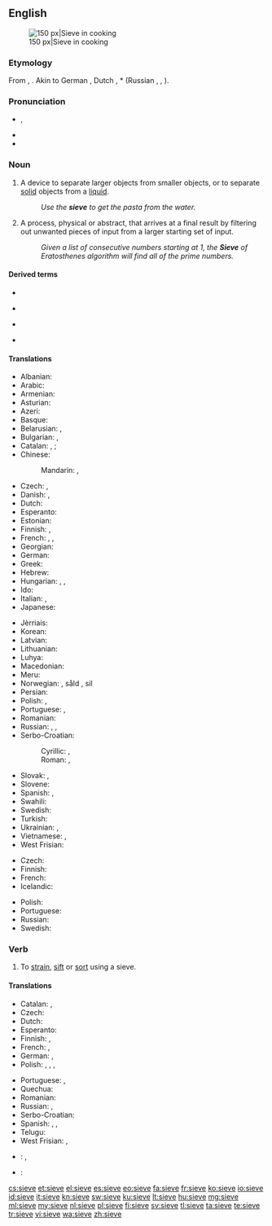 ==English==
{{wikipedia}}
[[Image:Sieve.jpg|thumb|right|150 px|Sieve in cooking]]

===Etymology===
From {{etyl|ang|en}} {{term|sife|lang=ang}}, {{etyl|gem-pro|en}} {{recons|sibi|lang=gem-pro}}. Akin to German {{term|Sieb|lang=de}}, Dutch {{term|zeef|lang=nl}}, {{etyl|sla|-}} *{{term||sito}} (Russian {{term|сито|lang=ru}}, {{term|сев|lang=ru}}, {{term|сеять|lang=ru}}).

===Pronunciation===
* {{IPA|/sɪv/}}, {{X-SAMPA|/sIv/}}
* {{audio|en-us-sieve.ogg|Audio (US)}}
* {{rhymes|ɪv}}

===Noun===
{{en-noun}}

# A device to separate larger objects from smaller objects, or to separate [[solid]] objects from a [[liquid]].
#: ''Use the '''sieve''' to get the pasta from the water.''
# A process, physical or abstract, that arrives at a final result by filtering out unwanted pieces of input from a larger starting set of input.
#: ''Given a list of consecutive numbers starting at 1, the '''Sieve''' of Eratosthenes algorithm will find all of the prime numbers.''

====Derived terms====
{{top4}}
* {{l/en|have a mind like a sieve}}
{{mid4}}
* {{l/en|leak like a sieve}}
{{mid4}}
* {{l/en|memory like a sieve}}
{{mid4}}
* {{l/en|sievish}}
{{bottom}}

====Translations====
{{trans-top|device to separate larger objects}}
* Albanian: {{t-|sq|sitë|f}}
* Arabic: {{t-|ar|غربال|m|tr=ġirbāl|sc=Arab}}
* Armenian: {{t|hy|մաղ|tr=mał|sc=Armn}}
* Asturian: {{t+|ast|peñera|f}}
* Azeri: {{t+|az|süzgəc}}
* Basque: {{t-|eu|bahe}}
* Belarusian: {{t-|be|рэшата|n|tr=réšata|sc=Cyrl}}, {{t-|be|сіта|n|tr=síta|sc=Cyrl}}
* Bulgarian: {{t-|bg|решето|n|tr=rešéto|sc=Cyrl}}, {{t+|bg|сито|n|tr=síto|sc=Cyrl}}
* Catalan: {{qualifier|for solids}} {{t-|ca|garbell|m}}, {{t-|ca|sedàs|m}}; {{qualifier|for liquids}} {{t-|ca|colador|m}}
* Chinese:
*: Mandarin: {{t|cmn|篩子|sc=Hani}}, {{t+|cmn|筛子|tr=shāizi|sc=Hani}}
* Czech: {{t-|cs|síto|n}}, {{t-|cs|řešeto|n}}
* Danish: {{t-|da|si|c}}, {{t-|da|sigte|c}}
* Dutch: {{t+|nl|zeef|f}}
* Esperanto: {{t-|eo|kribrilo}}
* Estonian: {{t-|et|sõel}}
* Finnish: {{t-|fi|seula}}, {{t+|fi|siivilä}}
* French: {{t+|fr|tamis|m}}, {{t+|fr|crible|m}}, {{t+|fr|passoire|m}} {{qualifier|for cooking}}
* Georgian: {{t-|ka|საცერი|tr=sac'eri|sc=Geor}}
* German: {{t+|de|Sieb|n}}
* Greek: {{t+|el|κόσκινο|n|tr=kóskino}}
* Hebrew: {{t+|he|נפה|f}}
* Hungarian: {{t+|hu|szita}}, {{t-|hu|rosta}}, {{t+|hu|szűrő}}
* Ido: {{t+|io|sivo}}
* Italian: {{t+|it|setaccio|m}}, {{t-|it|scolino|m}}
* Japanese: {{t+|ja|ふるい|tr=furui}}
{{trans-mid}}
* Jèrriais: {{tø|roa-jer|craîncheux|m}}
* Korean: {{t+|ko|체|tr=che|sc=Kore}}
* Latvian: {{t-|lv|siets|m}}
* Lithuanian: {{t-|lt|sietas|m}}
* Luhya: {{tø|luy|sichungi}}
* Macedonian: {{t-|mk|сито|n|tr=síto|sc=Cyrl}}
* Meru: {{tø|mer|gichunki}}
* Norwegian: {{t-|no|sikt|c}}, såld {{c}}, sil {{c}}
* Persian: {{t+|fa|غربال|tr=ğerbâl|sc=fa-Arab}}
* Polish: {{t+|pl|sitko|n}}, {{t+|pl|sito|n}}
* Portuguese: {{t+|pt|peneira|f}}, {{t+|pt|coador|m}}
* Romanian: {{t-|ro|sită|f}}
* Russian: {{t+|ru|решето|n|tr=rešetó|sc=Cyrl}}, {{t+|ru|сито|n|tr=síto|sc=Cyrl}}, {{t+|ru|дуршлаг|m|sc=Cyrl|tr=duršlág}} {{qualifier|colander}}
* Serbo-Croatian:
*: Cyrillic: {{t-|sh|сито|n|sc=Cyrl}}, {{t-|sh|решето|n|sc=Cyrl}}
*: Roman: {{t-|sh|sito|n}}, {{t-|sh|rešeto|n}}
* Slovak: {{t-|sk|sito|n}}, {{t-|sk|rešeto|n}}
* Slovene: {{t-|sl|rešeto|n|alt=rešêto}}
* Spanish: {{t+|es|tamiz|m}} {{qualifier|for solids}}, {{t+|es|colador|m}} {{qualifier|for liquids}}
* Swahili: {{t+|sw|kichujio}}
* Swedish: {{t+|sv|såll|n}}
* Turkish: {{t+|tr|süzgeç}}
* Ukrainian: {{t-|uk|решето|n|tr=réšeto|sc=Cyrl}}, {{t-|uk|сито|n|tr=sýto|sc=Cyrl}}
* Vietnamese: {{t+|vi|rây}}, {{t-|vi|rây bột}}
* West Frisian: {{t-|fy|souwe}}
{{trans-bottom}}

{{trans-top|process that filters out unwanted pieces of input}}
* Czech: {{t-|cs|síto|n}}
* Finnish: {{t-|fi|seulonta}}
* French: {{t+|fr|crible|m}}
* Icelandic: {{t-|is|sáldur|n}}
{{trans-mid}}
* Polish: {{t-|pl|odcedzanie}}
* Portuguese: {{t+|pt|crivo}}
* Russian: {{t+|ru|просеивание|n|tr=proséivanije}}
* Swedish: {{t-|sv|sållning|n}}
{{trans-bottom}}

===Verb===
{{en-verb|siev|ing}}

# To [[strain]], [[sift]] or [[sort]] using a sieve.

====Translations====
{{trans-top|to strain, sift or sort using a sieve}}
* Catalan: {{t+|ca|filtrar}}, {{t+|ca|colar}}
* Czech: {{t-|cs|prosít}}
* Dutch: {{t+|nl|zeven}}
* Esperanto: {{t-|eo|kribri}}
* Finnish: {{t-|fi|seuloa}}, {{t-|fi|siivilöidä}}
* French: {{t+|fr|tamiser}}, {{t+|fr|sasser}}
* German: {{t+|de|sieben}}, {{t-|de|durchsieben}}
* Polish: {{t-|pl|przesiać}}, {{t+|pl|przesiewać}}, {{t-|pl|odcedzić}}, {{t+|pl|cedzić}}
{{trans-mid}}
* Portuguese: {{t+|pt|coar}}, {{t+|pt|peneirar}}
* Quechua: {{t-|qu|icharay}}
* Romanian: {{t+|ro|cerne}}
* Russian: {{t+|ru|просеивать|tr=proséivat'|sc=Cyrl}}, {{t+|ru|отсеивать|tr=otséivat'|sc=Cyrl}}
* Serbo-Croatian: {{t-|sh|prosijati}}
* Spanish: {{t+|es|cribar}}, {{t+|es|colar}} {{qualifier|for liquids}}, {{t-|es|cernir}} {{qualifier|for solids}}
* Telugu: {{t+|te|జల్లించు|tr=jallinchu}}
* West Frisian: {{t-|fy|souje}}, {{t-|fy|souwe}}
{{trans-bottom}}

{{checktrans-top}}
* {{ttbc|no}}: {{t-|no|sikte}}, {{t-|no|sålde}}
* {{ttbc|ro}}: {{t-|ro|sita}}
{{trans-bottom}}

[[cs:sieve]]
[[et:sieve]]
[[el:sieve]]
[[es:sieve]]
[[eo:sieve]]
[[fa:sieve]]
[[fr:sieve]]
[[ko:sieve]]
[[io:sieve]]
[[id:sieve]]
[[it:sieve]]
[[kn:sieve]]
[[sw:sieve]]
[[ku:sieve]]
[[lt:sieve]]
[[hu:sieve]]
[[mg:sieve]]
[[ml:sieve]]
[[my:sieve]]
[[nl:sieve]]
[[pl:sieve]]
[[fi:sieve]]
[[sv:sieve]]
[[tl:sieve]]
[[ta:sieve]]
[[te:sieve]]
[[tr:sieve]]
[[vi:sieve]]
[[wa:sieve]]
[[zh:sieve]]